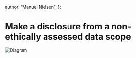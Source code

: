   author: "Manuel Nielsen",
};

# Make a disclosure from a non-ethically assessed data scope

![Diagram](https://raw.githubusercontent.com/ManuShno/rode-static/main/diagrams/Guidelines/QRG11.drawio.svg)
